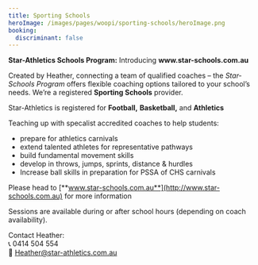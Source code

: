 ```yaml
---
title: Sporting Schools
heroImage: /images/pages/woopi/sporting-schools/heroImage.png
booking:
  discriminant: false
---
```

**Star-Athletics Schools Program:** Introducing **www\.star-schools.com.au**

Created by Heather, connecting a team of qualified coaches – the *Star-Schools  Program* offers flexible coaching options tailored to your school’s needs. We’re a registered **Sporting Schools** provider.

Star-Athletics is registered for **Football,** **Basketball,**  and **Athletics**

Teaching up with specalist accredited coaches to help students:

* prepare for athletics carnivals
* extend talented athletes for representative pathways
* build fundamental movement skills
* develop in throws, jumps, sprints, distance & hurdles
* Increase ball skills in preparation for PSSA of CHS carnivals

Please head to [**www.star-schools.com.au**](http://www.star-schools.com.au) for more information

Sessions are available during or after school hours (depending on coach availability).

Contact Heather:\
📞 0414 504 554\
📧 [Heather@star-athletics.com.au](mailto:Heather@star-athletics.com.au)
